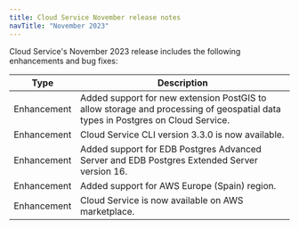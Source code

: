 ```yaml
---
title: Cloud Service November release notes
navTitle: "November 2023"
---
```


Cloud Service's November 2023 release includes the following enhancements and bug fixes:

|    Type     |                                                         Description                                                         |
| ----------- | --------------------------------------------------------------------------------------------------------------------------- |
| Enhancement | Added support for new extension PostGIS to allow storage and processing of geospatial data types in Postgres on Cloud Service. |
| Enhancement | Cloud Service CLI version 3.3.0 is now available.                                                                               |
| Enhancement | Added support for EDB Postgres Advanced Server and EDB Postgres Extended Server version 16.                                 |
| Enhancement | Added support for AWS Europe (Spain) region.                                                                            |
| Enhancement | Cloud Service is now available on AWS marketplace.                                                                              |

